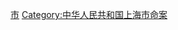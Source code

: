 {{Catnav|頁面分類|社會|社會問題|犯罪|謀殺|各國謀殺案|中國謀殺案|中华人民共和国谋杀案}}
{{Catnav|頁面分類|社會科學|社會學|刑事學|犯罪|謀殺|各國謀殺案|中國謀殺案|中华人民共和国谋杀案}}
{{Catnav|頁面分類|社會科學|心理學|行為|犯罪|謀殺|各國謀殺案|中國謀殺案|中华人民共和国谋杀案}}

[[Category:中华人民共和国各省级行政区谋杀案|市]]
[[Category:中华人民共和国上海市命案|Category:中华人民共和国上海市命案]]